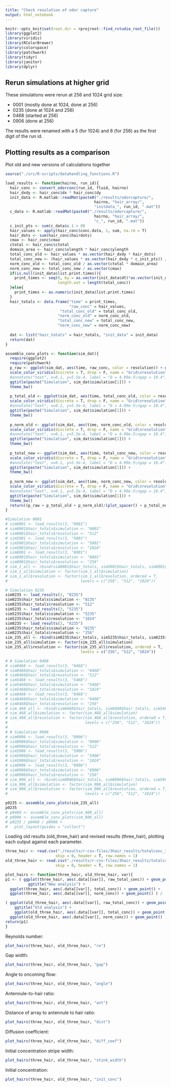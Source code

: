 ```yaml
---
title: "Check resolution of odor capture"
output: html_notebook
---
```

```r
knitr::opts_knit$set(root.dir = rprojroot::find_rstudio_root_file())
library(ggplot2)
library(viridis)
library(RColorBrewer)
library(colorspace)
library(patchwork)
library(tidyr)
library(janitor)
library(dplyr)
```

## Rerun simulations at higher grid 

These simulations were rerun at 256 and 1024 grid size: 

 * 0001 (mostly done at 1024, done at 256)
 * 0235 (done at 1024 and 256)
 * 0468 (started at 256)
 * 0906 (done at 256)
 
The results were renamed with a 5 (for 1024) and 8 (for 256) as the first digit of the run id. 

## Plotting results as a comparison

Plot old and new versions of calculations together

```r
source("./src/R-scripts/datahandling_functions.R")

load_results <- function(hairno, run_id){
  hair_conc <- convert_odorconc(run_id, fluid, hairno)
  hair_dxdy <- hair_conc$dx * hair_conc$dy
  init_data <- R.matlab::readMat(paste0("./results/odorcapture/", 
                                       hairno, "hair_array/", 
                                       "initdata_", run_id, ".mat"))
  c_data <- R.matlab::readMat(paste0("./results/odorcapture/", 
                                       hairno, "hair_array/", 
                                       "c_", run_id, ".mat"))
  c_init_pts <- sum(c_data$c.1 > 0) 
  hair_values <- apply(hair_conc$conc.data, 1, sum, na.rm = T) 
  hair_dots <- sum(hair_conc$hairdots)
  cmax <- hair_conc$cmax
  ctotal <- hair_conc$ctotal 
  domain_area <- hair_conc$xlength * hair_conc$ylength
  total_conc_old <- hair_values * as.vector(hair_dxdy * hair_dots)
  total_conc_new <- (hair_values * as.vector(hair_dxdy * c_init_pts)) / as.vector(ctotal)
  norm_conc_old <- total_conc_old / as.vector(ctotal * domain_area)
  norm_conc_new <- total_conc_new / as.vector(cmax)
  if(is.null(init_data$list.print.times)){
    print_times <- seq(0, by = as.vector(init_data$dt)*as.vector(init_data$print.time), 
                       length.out = length(total_conc))
  }else{
    print_times <- as.numeric(init_data$list.print.times)
  }
  hair_totals <- data.frame("time" = print_times, 
                            "raw_conc" = hair_values,
                        "total_conc_old" = total_conc_old,
                       "norm_conc_old" = norm_conc_old,
                       "total_conc_new" = total_conc_new,
                       "norm_conc_new" = norm_conc_new)
    
  dat <- list("hair_totals" = hair_totals, "init_data" = init_data)
  return(dat)
}

assemble_conv_plots <- function(sim_dat){
  require(ggplot2)
  require(patchwork)
  p_raw <- ggplot(sim_dat, aes(time, raw_conc, color = resolution)) + geom_point() +
  scale_color_viridis(discrete = T, drop = F, name = "Grid\nresolution") +
  #annotate("text", x=0.1, y=5.5e-4, label = "D = 4.99e-5\ngap = 10.4") +
  ggtitle(paste("Simulation", sim_dat$simulation[1])) +
  theme_bw()
  
  p_total_old <- ggplot(sim_dat, aes(time, total_conc_old, color = resolution)) + geom_point() +
  scale_color_viridis(discrete = T, drop = F, name = "Grid\nresolution") +
  #annotate("text", x=0.1, y=5.5e-4, label = "D = 4.99e-5\ngap = 10.4") +
  ggtitle(paste("Simulation", sim_dat$simulation[1])) +
  theme_bw()
  
  p_norm_old <- ggplot(sim_dat, aes(time, norm_conc_old, color = resolution)) + geom_point() +
  scale_color_viridis(discrete = T, drop = F, name = "Grid\nresolution") +
  #annotate("text", x=0.1, y=5.5e-4, label = "D = 4.99e-5\ngap = 10.4") +
  ggtitle(paste("Simulation", sim_dat$simulation[1])) +
  theme_bw()
  
  p_total_new <- ggplot(sim_dat, aes(time, total_conc_new, color = resolution)) + geom_point() +
  scale_color_viridis(discrete = T, drop = F, name = "Grid\nresolution") +
  #annotate("text", x=0.1, y=5.5e-4, label = "D = 4.99e-5\ngap = 10.4") +
  ggtitle(paste("Simulation", sim_dat$simulation[1])) +
  theme_bw()
  
  p_norm_new <- ggplot(sim_dat, aes(time, norm_conc_new, color = resolution)) + geom_point() +
  scale_color_viridis(discrete = T, drop = F, name = "Grid\nresolution") +
  #annotate("text", x=0.1, y=5.5e-4, label = "D = 4.99e-5\ngap = 10.4") +
  ggtitle(paste("Simulation", sim_dat$simulation[1])) +
  theme_bw()
  return((p_raw + p_total_old + p_norm_old)/(plot_spacer() + p_total_new + p_norm_new) + plot_layout(guides="collect"))
}

```

```r

#Simulation 0001
# sim0001 <- load_results(3, "0001")
# sim0001$hair_totals$simulation <- "0001"
# sim0001$hair_totals$resolution <- "512"
# sim5001 <- load_results(3, "5001")
# sim5001$hair_totals$simulation <- "5001"
# sim5001$hair_totals$resolution <- "1024"
# sim8001 <- load_results(3, "8001")
# sim8001$hair_totals$simulation <- "8001"
# sim8001$hair_totals$resolution <- "256"
# sim_1_all <- rbind(sim0001$hair_totals, sim5001$hair_totals, sim8001$hair_totals)
# sim_1_all$simulation <- factor(sim_1_all$simulation)
# sim_1_all$resolution <- factor(sim_1_all$resolution, ordered = T, 
#                                levels = c("256", "512", "1024"))

# Simulation 0235
sim0235 <- load_results(3, "0235")
sim0235$hair_totals$simulation <- "0235"
sim0235$hair_totals$resolution <- "512"
sim5235 <- load_results(3, "5235")
sim5235$hair_totals$simulation <- "5235"
sim5235$hair_totals$resolution <- "1024"
sim8235 <- load_results(3, "8235")
sim8235$hair_totals$simulation <- "8235"
sim8235$hair_totals$resolution <- "256"
sim_235_all <- rbind(sim0235$hair_totals, sim5235$hair_totals, sim8235$hair_totals)
sim_235_all$simulation <- factor(sim_235_all$simulation)
sim_235_all$resolution <- factor(sim_235_all$resolution, ordered = T, 
                                 levels = c("256", "512", "1024"))

# # Simulation 0468
# sim0468 <- load_results(3, "0468")
# sim0468$hair_totals$simulation <- "0468"
# sim0468$hair_totals$resolution <- "512"
# sim5468 <- load_results(3, "5468")
# sim5468$hair_totals$simulation <- "5468"
# sim5468$hair_totals$resolution <- "1024"
# sim8468 <- load_results(3, "8468")
# sim8468$hair_totals$simulation <- "8468"
# sim8468$hair_totals$resolution <- "256"
# sim_468_all <- rbind(sim0468$hair_totals, sim8468$hair_totals, sim5468$hair_totals)
# sim_468_all$simulation <- factor(sim_468_all$simulation)
# sim_468_all$resolution <- factor(sim_468_all$resolution, ordered = T,
#                                  levels = c("256", "512", "1024"))
# 
# # Simulation 0906
# sim0906 <- load_results(3, "0906")
# sim0906$hair_totals$simulation <- "0906"
# sim0906$hair_totals$resolution <- "512"
# sim5906 <- load_results(3, "5906")
# sim5906$hair_totals$simulation <- "5906"
# sim5906$hair_totals$resolution <- "1024"
# sim8906 <- load_results(3, "8906")
# sim8906$hair_totals$simulation <- "8906"
# sim8906$hair_totals$resolution <- "256"
# sim_906_all <- rbind(sim0906$hair_totals, sim8906$hair_totals, sim5906$hair_totals)
# sim_906_all$simulation <- factor(sim_906_all$simulation)
# sim_906_all$resolution <- factor(sim_906_all$resolution, ordered = T,
#                                  levels = c("256", "512", "1024"))


```


```r

p0235 <- assemble_conv_plots(sim_235_all)
p0235
# p0468 <- assemble_conv_plots(sim_468_all)
# p0906 <- assemble_conv_plots(sim_906_all)
# p0235 / p0468 / p0906 +
#   plot_layout(guides = "collect")
```

Loading old results (old_three_hair) and revised results (three_hair), plotting each output against each parameter.
```r
three_hair <- read.csv("./results/r-csv-files/3hair_results/totalconc_3hairs_2024-02-05_cleaned.csv", 
                      skip = 0, header = T, row.names = 1)
old_three_hair <- read.csv("./results/r-csv-files/3hair_results/totalconc_3hairs_2023-12-12_cleaned.csv", 
                      skip = 0, header = T, row.names = 1)

plot_hairs <- function(three_hair, old_three_hair, var){
p1 <- ( ggplot(three_hair, aes(.data[[var]], raw_total_conc)) + geom_point() +
          ggtitle("New analysis") +
  ggplot(three_hair, aes(.data[[var]], total_conc)) + geom_point() + 
  ggplot(three_hair, aes(.data[[var]], norm_conc)) + geom_point() ) /

( ggplot(old_three_hair, aes(.data[[var]], raw_total_conc)) + geom_point() + 
    ggtitle("Old analysis") +
    ggplot(old_three_hair, aes(.data[[var]], total_conc)) + geom_point() + 
  ggplot(old_three_hair, aes(.data[[var]], norm_conc)) + geom_point() )
return(p1)
}
```

Reynolds number:

```r
plot_hairs(three_hair, old_three_hair, "re")
```

Gap width: 

```r
plot_hairs(three_hair, old_three_hair, "gap")
```

Angle to oncoming flow: 

```r
plot_hairs(three_hair, old_three_hair, "angle")
```

Antennule-to-hair ratio: 

```r
plot_hairs(three_hair, old_three_hair, "ant")
```

Distance of array to antennule to hair ratio: 

```r
plot_hairs(three_hair, old_three_hair, "dist")
```

Diffusion coefficient: 

```r
plot_hairs(three_hair, old_three_hair, "diff_coef")
```

Initial concentration stripe width:

```r
plot_hairs(three_hair, old_three_hair, "stink_width")
```

Initial concentration: 


```r
plot_hairs(three_hair, old_three_hair, "init_conc")
```

